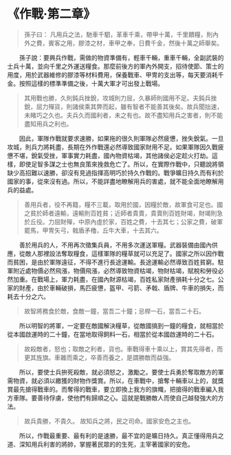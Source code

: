 # 《作戰·第二章》

> 孫子曰： 凡用兵之法，馳車千駟，革車千乘，帶甲十萬，千里饋糧，則內外之費，賓客之用，膠漆之材，車甲之奉，日費千金，然後十萬之師舉矣。

&emsp;&emsp;孫子說：要興兵作戰，需做的物資準備有，輕車千輛，重車千輛，全副武裝的士兵十萬，並向千里之外運送糧食。那麼前後方的軍內外開支，招待使節、策士的用度，用於武器維修的膠漆等材料費用，保養戰車、甲冑的支出等，每天要消耗千金。按照這樣的標準準備之後，十萬大軍才可出發上戰場。

> 其用戰也勝，久則鈍兵挫銳，攻城則力屈，久暴師則國用不足。夫鈍兵挫銳，屈力殫貨，則諸侯乘其弊而起，雖有智者不能善其後矣。故兵聞拙速，未睹巧之久也。夫兵久而國利者，未之有也。故不盡知用兵之害者，則不能盡知用兵之利也。

&emsp;&emsp;因此，軍隊作戰就要求速勝，如果拖的很久則軍隊必然疲憊，挫失銳氣。一旦攻城，則兵力將耗盡，長期在外作戰還必然導致國家財用不足。如果軍隊因久戰疲憊不堪，銳氣受挫，軍事實力耗盡，國內物資枯竭，其他諸侯必定趁火打劫。這樣，即使足智多謀之士也無良策來挽救危亡了。所以，在實際作戰中，只聽說將領缺少高招難以速勝，卻沒有見過指揮高明巧於持久作戰的。戰爭曠日持久而有利於國家的事，從來沒有過。所以，不能詳盡地瞭解用兵的害處，就不能全面地瞭解用兵的益處。

> 善用兵者，役不再籍，糧不三載，取用於國，因糧於敵，故軍食可足也。國之貧於師者遠輸，遠輸則百姓貧；近師者貴賣，貴賣則百姓財竭，財竭則急於丘役。力屈財殫，中原內虛於家，百姓之費，十去其七；公家之費，破軍罷馬，甲冑矢弓，戟盾矛櫓，丘牛大車，十去其六。

&emsp;&emsp;善於用兵的人，不用再次徵集兵員，不用多次運送軍糧。武器裝備由國內供應，從敵人那裡設法奪取糧食，這樣軍隊的糧草就可以充足了。國家之所以因作戰而貧困，是由於軍隊遠征，不得不進行長途運輸。長途運輸必然導致百姓貧窮。駐軍附近處物價必然飛漲，物價飛漲，必然導致物資枯竭，物財枯竭，賦稅和勞役必然加重。在戰場上，軍力耗盡，在國內財源枯竭，百姓私家財產損耗十分之七。公家的財產，由於車輛破損，馬匹疲憊，盔甲、弓箭、矛戟、盾牌、牛車的損失，而耗去十分之六。

> 故智將務食於敵，食敵一鐘，當吾二十鐘；忌桿一石，當吾二十石。

&emsp;&emsp;所以明智的將軍，一定要在敵國解決糧草，從敵國搞到一鐘的糧食，就相當於從本國啟運時的二十鐘，在當地取得飼料一石，相當於從本國啟運時的二十石。

> 故殺敵者，怒也；取敵之利者，貨也。車戰得車十乘以上，賞其先得者，而更其旌旗。車雜而乘之，卒善而養之，是謂勝敵而益強。

&emsp;&emsp;所以，要使士兵拚死殺敵，就必須怒之，激勵之。要使士兵勇於奪取敵方的軍需物資，就必須以繳獲的財物作獎賞。所以，在車戰中，搶奪十輛車以上的，就獎賞最先搶得戰車的。而奪得的戰車，要立即換上我方的旗幟，把搶得的戰車編入我方車隊。要善待俘虜，使他們有歸順之心。這就是戰勝敵人而使自己越發強大的方法。

> 故兵貴勝，不貴久。 故知兵之將，民之司命。國家安危之主也。

&emsp;&emsp;所以，作戰最重要、最有利的是速勝，最不宜的是曠日持久。真正懂得用兵之道、深知用兵利害的將帥，掌握著民眾的的生死，主宰著國家的安危。
